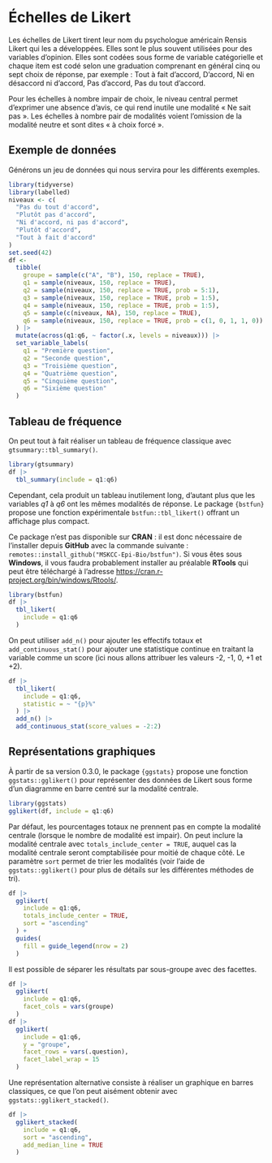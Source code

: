 # Échelles de Likert {#sec-likert}

Les échelles de Likert tirent leur nom du psychologue américain Rensis Likert qui les a développées. Elles sont le plus souvent utilisées pour des variables d'opinion. Elles sont codées sous forme de variable catégorielle et chaque item est codé selon une graduation comprenant en général cinq ou sept choix de réponse, par exemple : Tout à fait d'accord, D'accord, Ni en désaccord ni d'accord, Pas d'accord, Pas du tout d'accord.

Pour les échelles à nombre impair de choix, le niveau central permet d'exprimer une absence d'avis, ce qui rend inutile une modalité « Ne sait pas ». Les échelles à nombre pair de modalités voient l'omission de la modalité neutre et sont dites « à choix forcé ».

## Exemple de données

Générons un jeu de données qui nous servira pour les différents exemples.

```r
library(tidyverse)
library(labelled)
niveaux <- c(
  "Pas du tout d'accord",
  "Plutôt pas d'accord",
  "Ni d'accord, ni pas d'accord",
  "Plutôt d'accord",
  "Tout à fait d'accord"
)
set.seed(42)
df <-
  tibble(
    groupe = sample(c("A", "B"), 150, replace = TRUE),
    q1 = sample(niveaux, 150, replace = TRUE),
    q2 = sample(niveaux, 150, replace = TRUE, prob = 5:1),
    q3 = sample(niveaux, 150, replace = TRUE, prob = 1:5),
    q4 = sample(niveaux, 150, replace = TRUE, prob = 1:5),
    q5 = sample(c(niveaux, NA), 150, replace = TRUE),
    q6 = sample(niveaux, 150, replace = TRUE, prob = c(1, 0, 1, 1, 0))
  ) |> 
  mutate(across(q1:q6, ~ factor(.x, levels = niveaux))) |> 
  set_variable_labels(
    q1 = "Première question",
    q2 = "Seconde question",
    q3 = "Troisième question",
    q4 = "Quatrième question",
    q5 = "Cinquième question",
    q6 = "Sixième question"
  )
```

## Tableau de fréquence

On peut tout à fait réaliser un tableau de fréquence classique avec `gtsummary::tbl_summary()`.

```r
library(gtsummary)
df |> 
  tbl_summary(include = q1:q6)
```

Cependant, cela produit un tableau inutilement long, d'autant plus que les variables *q1* à *q6* ont les mêmes modalités de réponse. Le package `{bstfun}` propose une fonction expérimentale `bstfun::tbl_likert()` offrant un affichage plus compact.

::: callout-important
Ce package n'est pas disponible sur **CRAN** : il est donc nécessaire de l'installer depuis **GitHub** avec la commande suivante : `remotes::install_github("MSKCC-Epi-Bio/bstfun")`. Si vous êtes sous **Windows**, il vous faudra probablement installer au préalable **RTools** qui peut être téléchargé à l'adresse <https://cran.r-project.org/bin/windows/Rtools/>.
:::

```r
library(bstfun)
df |> 
  tbl_likert(
    include = q1:q6
  )
```

On peut utiliser `add_n()` pour ajouter les effectifs totaux et `add_continuous_stat()` pour ajouter une statistique continue en traitant la variable comme un score (ici nous allons attribuer les valeurs -2, -1, 0, +1 et +2).

```r
df |> 
  tbl_likert(
    include = q1:q6,
    statistic = ~ "{p}%"
  ) |> 
  add_n() |> 
  add_continuous_stat(score_values = -2:2)
```

## Représentations graphiques

À partir de sa version 0.3.0, le package `{ggstats}` propose une fonction `ggstats::gglikert()` pour représenter des données de Likert sous forme d'un diagramme en barre centré sur la modalité centrale.

```r
library(ggstats)
gglikert(df, include = q1:q6)
```

Par défaut, les pourcentages totaux ne prennent pas en compte la modalité centrale (lorsque le nombre de modalité est impair). On peut inclure la modalité centrale avec `totals_include_center = TRUE`, auquel cas la modalité centrale seront comptabilisée pour moitié de chaque côté. Le paramètre `sort` permet de trier les modalités (voir l'aide de `ggstats::gglikert()` pour plus de détails sur les différentes méthodes de tri).

```r
df |> 
  gglikert(
    include = q1:q6,
    totals_include_center = TRUE,
    sort = "ascending"
  ) +
  guides(
    fill = guide_legend(nrow = 2)
  )
```

Il est possible de séparer les résultats par sous-groupe avec des facettes.

```r
df |> 
  gglikert(
    include = q1:q6,
    facet_cols = vars(groupe)
  )
df |> 
  gglikert(
    include = q1:q6,
    y = "groupe",
    facet_rows = vars(.question),
    facet_label_wrap = 15
  )
```

Une représentation alternative consiste à réaliser un graphique en barres classiques, ce que l'on peut aisément obtenir avec `ggstats::gglikert_stacked()`.

```r
df |>
  gglikert_stacked(
    include = q1:q6,
    sort = "ascending",
    add_median_line = TRUE
  )
```
